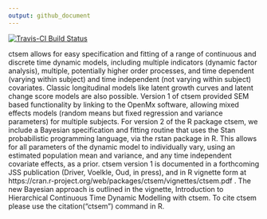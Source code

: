```yaml
---
output: github_document
---
```


<!-- README.md is generated from README.Rmd. Please edit that file -->

[![Travis-CI Build Status](https://travis-ci.org/NA/NA.svg?branch=master)](https://travis-ci.org/NA/NA)

ctsem allows for easy specification and fitting of a range of continuous and discrete time dynamic models, including multiple indicators (dynamic factor analysis), multiple, potentially higher order processes, and time dependent (varying within subject) and time independent (not varying within subject) covariates. Classic longitudinal models like latent growth curves and latent change score models are also possible.  Version 1 of ctsem provided SEM based functionality by linking to the OpenMx software, allowing mixed effects models (random means but fixed regression and variance parameters) for multiple subjects. For version 2 of the R package ctsem, we include a Bayesian specification and fitting routine that uses the Stan probabilistic programming language, via the rstan package in R. This allows for all parameters of the dynamic model to individually vary, using an estimated population mean and variance, and any time independent covariate effects, as a prior. ctsem version 1 is documented in a forthcoming JSS publication (Driver, Voelkle, Oud, in press), and in R vignette form at https://cran.r-project.org/web/packages/ctsem/vignettes/ctsem.pdf . The new Bayesian approach is outlined in the vignette, Introduction to Hierarchical Continuous Time Dynamic Modelling with ctsem. To cite ctsem please use the citation("ctsem") command in R.

